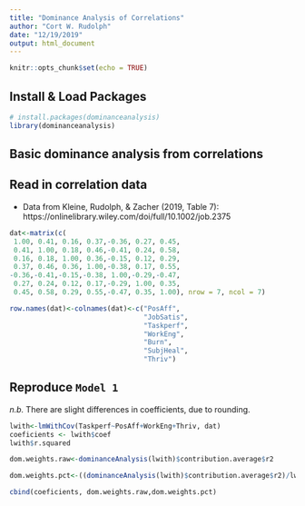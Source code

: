 ```yaml
---
title: "Dominance Analysis of Correlations"
author: "Cort W. Rudolph"
date: "12/19/2019"
output: html_document
---
```


```r
knitr::opts_chunk$set(echo = TRUE)
```

## Install & Load Packages
```r
# install.packages(dominanceanalysis)
library(dominanceanalysis)
```

## Basic dominance analysis from correlations

## Read in correlation data
- Data from Kleine, Rudolph, & Zacher (2019, Table 7): https://onlinelibrary.wiley.com/doi/full/10.1002/job.2375

```r
dat<-matrix(c(
 1.00, 0.41, 0.16, 0.37,-0.36, 0.27, 0.45,
 0.41, 1.00, 0.18, 0.46,-0.41, 0.24, 0.58,
 0.16, 0.18, 1.00, 0.36,-0.15, 0.12, 0.29,
 0.37, 0.46, 0.36, 1.00,-0.38, 0.17, 0.55,
-0.36,-0.41,-0.15,-0.38, 1.00,-0.29,-0.47,
 0.27, 0.24, 0.12, 0.17,-0.29, 1.00, 0.35,
 0.45, 0.58, 0.29, 0.55,-0.47, 0.35, 1.00), nrow = 7, ncol = 7)

row.names(dat)<-colnames(dat)<-c("PosAff",
                                 "JobSatis",
                                 "Taskperf",
                                 "WorkEng",
                                 "Burn",
                                 "SubjHeal",
                                 "Thriv")
```

## Reproduce `Model 1` 
*n.b.* There are slight differences in coefficients, due to rounding.

```r
lwith<-lmWithCov(Taskperf~PosAff+WorkEng+Thriv, dat)
coeficients <- lwith$coef
lwith$r.squared

dom.weights.raw<-dominanceAnalysis(lwith)$contribution.average$r2

dom.weights.pct<-((dominanceAnalysis(lwith)$contribution.average$r2)/lwith$r.squared)*100

cbind(coeficients, dom.weights.raw,dom.weights.pct)
```

